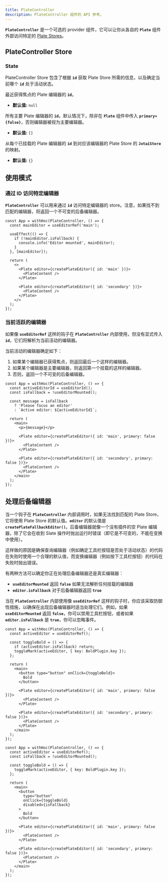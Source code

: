 ```yaml
---
title: PlateController
description: PlateController 组件的 API 参考。
---
```


**`PlateController`** 是一个可选的 provider 组件，它可以让你从各自的 **`Plate`** 组件外部访问特定的 [Plate Stores](/docs/api/core/store)。

## PlateController Store

### State

PlateController Store 包含了根据 **`id`** 获取 Plate Store 所需的信息，以及确定当前哪个 **`id`** 处于活动状态。

<APIAttributes>
<APIItem name="activeId" type="string | null">

最近获得焦点的 Plate 编辑器的 **`id`**。

- **默认值:** `null`

</APIItem>
<APIItem name="primaryEditorIds" type="string[]">

所有主要 Plate 编辑器的 **`id`**。默认情况下，除非在 **`Plate`** 组件中传入 **`primary={false}`**，否则编辑器被视为主要编辑器。

- **默认值:** `[]`

</APIItem>
<APIItem name="editorStores" type="Record<string, JotaiStore | null>">

从每个已挂载的 Plate 编辑器的 **`id`** 到对应该编辑器的 Plate Store 的 **`JotaiStore`** 的映射。

- **默认值:** `{}`

</APIItem>
</APIAttributes>

## 使用模式

### 通过 ID 访问特定编辑器

**`PlateController`** 可以用来通过 **`id`** 访问特定编辑器的 store。注意，如果找不到匹配的编辑器，将返回一个不可变的后备编辑器。

```tsx
const App = withHoc(PlateController, () => {
  const mainEditor = useEditorRef('main');
  
  useEffect(() => {
    if (!mainEditor.isFallback) {
      console.info('Editor mounted', mainEditor);
    }
  }, [mainEditor]);
  
  return (
    <>
      <Plate editor={createPlateEditor({ id: 'main' })}>
        <PlateContent />
      </Plate>
    
      <Plate editor={createPlateEditor({ id: 'secondary' })}>
        <PlateContent />
      </Plate>
    </>
  );
});
```

### 当前活跃的编辑器

如果像 **`useEditorRef`** 这样的钩子在 **`PlateController`** 内部使用，但没有显式传入 **`id`**，它们将解析为当前活动的编辑器。

当前活动的编辑器确定如下：

1. 如果某个编辑器已获得焦点，则返回最后一个这样的编辑器。
2. 如果某个编辑器是主要编辑器，则返回第一个挂载的这样的编辑器。
3. 否则，返回一个不可变的后备编辑器。

```tsx
const App = withHoc(PlateController, () => {
  const activeEditorId = useEditorId();
  const isFallback = !useEditorMounted();
  
  const message = isFallback
    ? 'Please focus an editor'
    : `Active editor: ${activeEditorId}`;
  
  return (
    <main>
      <p>{message}</p>
      
      <Plate editor={createPlateEditor({ id: 'main', primary: false })}>
        <PlateContent />
      </Plate>
    
      <Plate editor={createPlateEditor({ id: 'secondary', primary: false })}>
        <PlateContent />
      </Plate>
    </main>
  );
});
```

## 处理后备编辑器

当一个钩子在 **`PlateController`** 内部调用时，如果无法找到匹配的 Plate Store，它将使用 Plate Store 的默认值。**`editor`** 的默认值是 **`createPlateFallbackEditor()`**。后备编辑器就像一个没有插件的空 Plate 编辑器，除了它会在收到 Slate 操作时抛出运行时错误（即它是不可变的，不能在变换中使用）。

这样做的原因是确保查询编辑器（例如确定工具栏按钮是否处于活动状态）的代码在失败时使用一个合理的默认值，而变换编辑器（例如按下工具栏按钮）的代码在失败时抛出错误。

有两种方法可以确定你正在处理后备编辑器还是真实编辑器：

- **`useEditorMounted`** 返回 **`false`** 如果无法解析任何挂载的编辑器
- **`editor.isFallback`** 对于后备编辑器返回 **`true`**

当在 **`PlateController`** 内部使用像 **`useEditorRef`** 这样的钩子时，你应该采取防御性措施，以确保在出现后备编辑器时适当处理它们。例如，如果 **`useEditorMounted`** 返回 **`false`**，你可以禁用工具栏按钮，或者如果 **`editor.isFallback`** 是 **`true`**，你可以忽略事件。

```tsx
const App = withHoc(PlateController, () => {
  const activeEditor = useEditorRef();
  
  const toggleBold = () => {
    if (activeEditor.isFallback) return;
    toggleMark(activeEditor, { key: BoldPlugin.key });
  };
  
  return (
    <main>
      <button type="button" onClick={toggleBold}>
        Bold
      </button>
      
      <Plate editor={createPlateEditor({ id: 'main', primary: false })}>
        <PlateContent />
      </Plate>
    
      <Plate editor={createPlateEditor({ id: 'secondary', primary: false })}>
        <PlateContent />
      </Plate>
    </main>
  );
});
```

```tsx
const App = withHoc(PlateController, () => {
  const activeEditor = useEditorRef();
  const isFallback = !useEditorMounted();
  
  const toggleBold = () => {
    toggleMark(activeEditor, { key: BoldPlugin.key });
  };
  
  return (
    <main>
      <button
        type="button"
        onClick={toggleBold}
        disabled={isFallback}
      >
        Bold
      </button>
      
      <Plate editor={createPlateEditor({ id: 'main', primary: false })}>
        <PlateContent />
      </Plate>
    
      <Plate editor={createPlateEditor({ id: 'secondary', primary: false })}>
        <PlateContent />
      </Plate>
    </main>
  );
});
```